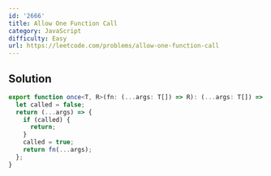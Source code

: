 ```yaml
---
id: '2666'
title: Allow One Function Call
category: JavaScript
difficulty: Easy
url: https://leetcode.com/problems/allow-one-function-call
---
```


## Solution

```typescript showLineNumbers
export function once<T, R>(fn: (...args: T[]) => R): (...args: T[]) => R | undefined {
  let called = false;
  return (...args) => {
    if (called) {
      return;
    }
    called = true;
    return fn(...args);
  };
}
```
